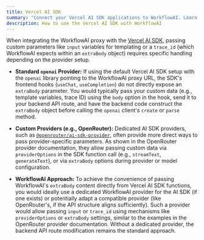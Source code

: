 ```yaml
---
title: Vercel AI SDK
summary: "Connect your Vercel AI SDK applications to WorkflowAI. Learn how to integrate your Vercel-based projects to leverage WorkflowAI's advanced features and model support."
description: How to use the Vercel AI SDK with WorkflowAI
---
```


When integrating the WorkflowAI proxy with the [Vercel AI SDK](https://sdk.vercel.ai/), passing custom parameters like `input` variables for templating or a `trace_id` (which WorkflowAI expects within an `extraBody` object) requires specific handling depending on the provider setup.

*   **Standard `openai` Provider:** If using the default Vercel AI SDK setup with the `openai` library pointing to the WorkflowAI proxy URL, the SDK's frontend hooks (`useChat`, `useCompletion`) do not directly expose an `extraBody` parameter. You would typically pass your custom data (e.g., template variables, trace ID) using the `body` option in the hook, send it to your backend API route, and have the backend code construct the `extraBody` object before calling the `openai` client's `create` or `parse` method.

*   **Custom Providers (e.g., OpenRouter):** Dedicated AI SDK providers, such as [`@openrouter/ai-sdk-provider`](https://github.com/OpenRouterTeam/ai-sdk-provider), often provide more direct ways to pass provider-specific parameters. As shown in the OpenRouter provider documentation, they allow passing custom data via `providerOptions` in the SDK function call (e.g., `streamText`, `generateText`), or via `extraBody` options during provider or model configuration.

*   **WorkflowAI Approach:** To achieve the convenience of passing WorkflowAI's `extraBody` content directly from Vercel AI SDK functions, you would ideally use a dedicated WorkflowAI provider for the AI SDK (if one exists) or potentially adapt a compatible provider (like OpenRouter's, if the API structure aligns sufficiently). Such a provider would allow passing `input` or `trace_id` using mechanisms like `providerOptions` or `extraBody` settings, similar to the examples in the OpenRouter provider documentation. Without a dedicated provider, the backend API route modification remains the standard approach.